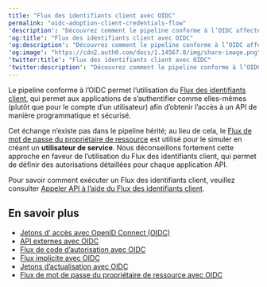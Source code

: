 ---
title: "Flux des identifiants client avec OIDC"
permalink: "oidc-adoption-client-credentials-flow"
'description': "Découvrez comment le pipeline conforme à l’OIDC affecte le Flux des identifiants client."
'og:title': "Flux des identifiants client avec OIDC"
'og:description': "Découvrez comment le pipeline conforme à l’OIDC affecte le Flux des identifiants client."
'og:image': "https://cdn2.auth0.com/docs/1.14567.0/img/share-image.png"
'twitter:title': "Flux des identifiants client avec OIDC"
'twitter:description': "Découvrez comment le pipeline conforme à l’OIDC affecte le Flux des identifiants client."
---

Le pipeline conforme à l’OIDC permet l’utilisation du [Flux des identifiants client](/docs/fr-ca/get-started/authentication-and-authorization-flow/client-credentials-flow), qui permet aux applications de s’authentifier comme elles-mêmes (plutôt que pour le compte d’un utilisateur) afin d’obtenir l’accès à un API de manière programmatique et sécurisé.

Cet échange n’existe pas dans le pipeline hérité; au lieu de cela, le [Flux de mot de passe du propriétaire de ressource](/docs/fr-ca/get-started/authentication-and-authorization-flow/resource-owner-password-flow) est utilisé pour le simuler en créant un **utilisateur de service**. Nous déconseillons fortement cette approche en faveur de l’utilisation du Flux des identifiants client, qui permet de définir des autorisations détaillées pour chaque application API.

Pour savoir comment exécuter un Flux des identifiants client, veuillez consulter [Appeler API à l’aide du Flux des identifiants client](/docs/fr-ca/get-started/authentication-and-authorization-flow/client-credentials-flow/call-your-api-using-the-client-credentials-flow).

## En savoir plus

* [Jetons d’ accès avec OpenID Connect (OIDC)](/docs/fr-ca/authenticate/login/oidc-conformant-authentication/oidc-adoption-access-tokens)
* [API externes avec OIDC](/docs/fr-ca/authenticate/login/oidc-conformant-authentication/oidc-adoption-apis)
* [Flux de code d’autorisation avec OIDC](/docs/fr-ca/authenticate/login/oidc-conformant-authentication/oidc-adoption-auth-code-flow)
* [Flux implicite avec OIDC](/docs/fr-ca/authenticate/login/oidc-conformant-authentication/oidc-adoption-implicit-flow)
* [Jetons d’actualisation avec OIDC](/docs/fr-ca/authenticate/login/oidc-conformant-authentication/oidc-adoption-refresh-tokens)
* [Flux de mot de passe du propriétaire de ressource avec OIDC](/docs/fr-ca/authenticate/login/oidc-conformant-authentication/oidc-adoption-rop-flow)